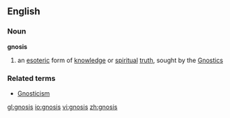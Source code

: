 ==English==
===Noun===
{{wikipedia}}
'''gnosis'''
#{{gnosticism}} an [[esoteric]] form of [[knowledge]] or [[spiritual]] [[truth]], sought by the [[Gnostic]]s
===Related terms===
*[[Gnosticism]]

[[gl:gnosis]]
[[io:gnosis]]
[[vi:gnosis]]
[[zh:gnosis]]